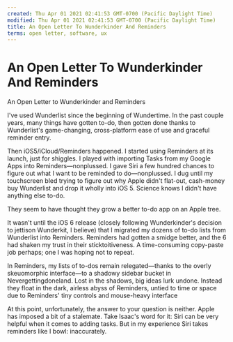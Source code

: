 ```yaml
---
created: Thu Apr 01 2021 02:41:53 GMT-0700 (Pacific Daylight Time)
modified: Thu Apr 01 2021 02:41:53 GMT-0700 (Pacific Daylight Time)
title: An Open Letter To Wunderkinder And Reminders
terms: open letter, software, ux
---
```


# An Open Letter To Wunderkinder And Reminders

An Open Letter to Wunderkinder and Reminders

I've used Wunderlist since the beginning of Wundertime. In the past couple years, many things have gotten to-do, then gotten done thanks to Wunderlist's game-changing, cross-platform ease of use and graceful reminder entry.

Then iOS5/iCloud/Reminders happened. I started using Reminders at its launch, just for shiggles. I played with importing Tasks from my Google Apps into Reminders—nonplussed. I gave Siri a few hundred chances to figure out what I want to be reminded to do—nonplussed. I dug until my touchscreen bled trying to figure out why Apple didn't flat-out, cash-money buy Wunderlist and drop it wholly into iOS 5. Science knows I didn't have anything else to-do.

They seem to have thought they grow a better to-do app on an Apple tree.

It wasn't until the iOS 6 release (closely following Wunderkinder's decision to jettison Wunderkit, I believe) that I migrated my dozens of to-do lists from Wunderlist into Reminders. Reminders had gotten a smidge better, and the 6 had shaken my trust in their sticktoitiveness. A time-consuming copy-paste job perhaps; one I was hoping not to repeat.

In Reminders, my lists of to-dos remain relegated—thanks to the overly skeuomorphic interface—to a shadowy sidebar bucket in Nevergettingdoneland. Lost in the shadows, big ideas lurk undone. Instead they float in the dark, airless abyss of Reminders, untied to time or space due to Reminders' tiny controls and mouse-heavy interface

At this point, unfortunately, the answer to your question is neither. Apple has imposed a bit of a stalemate. Take Isaac's word for it: Siri can be very helpful when it comes to adding tasks. But in my experience Siri takes reminders like I bowl: inaccurately.
